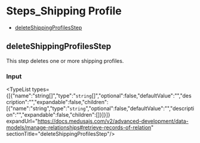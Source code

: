 
# Steps\_Shipping Profile

- [deleteShippingProfilesStep](../../../modules/core_flows/page.mdx#deleteshippingprofilesstep)

## deleteShippingProfilesStep

This step deletes one or more shipping profiles.

### Input

<TypeList types={[{"name":"string[]","type":"`string`[]","optional":false,"defaultValue":"","description":"","expandable":false,"children":[{"name":"string","type":"`string`","optional":false,"defaultValue":"","description":"","expandable":false,"children":[]}]}]} expandUrl="https://docs.medusajs.com/v2/advanced-development/data-models/manage-relationships#retrieve-records-of-relation" sectionTitle="deleteShippingProfilesStep"/>
